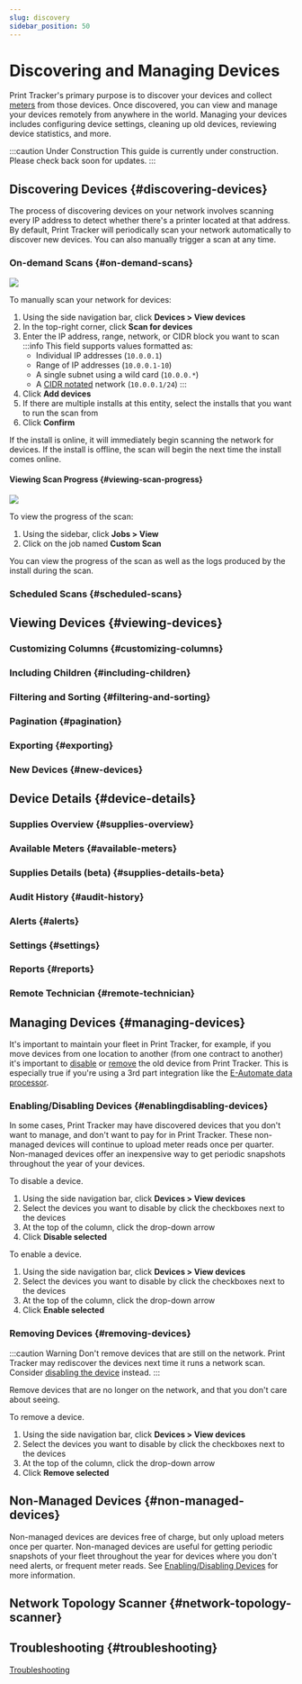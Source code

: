 ```yaml
---
slug: discovery
sidebar_position: 50
---
```



# Discovering and Managing Devices
Print Tracker's primary purpose is to discover your devices and collect [meters](./60-meters-and-supplies.md) from those devices. Once discovered, you can view and manage your devices remotely from anywhere in the world. Managing your devices includes configuring device settings, cleaning up old devices, reviewing device statistics, and more.

:::caution Under Construction
This guide is currently under construction. Please check back soon for updates.
:::

## Discovering Devices {#discovering-devices}
The process of discovering devices on your network involves scanning every IP address to detect whether there's a printer located at that address. By default, Print Tracker will periodically scan your network automatically to discover new devices. You can also manually trigger a scan at any time. 

### On-demand Scans {#on-demand-scans}
![](https://www.cdn.printtrackerpro.com/images/documentation/discovering-devices-scan-for-device.gif)

To manually scan your network for devices:
1. Using the side navigation bar, click **Devices > View devices**
2. In the top-right corner, click **Scan for devices**
3. Enter the IP address, range, network, or CIDR block you want to scan
   :::info
   This field supports values formatted as:
   * Individual IP addresses (`10.0.0.1`)
   * Range of IP addresses (`10.0.0.1-10`)
   * A single subnet using a wild card (`10.0.0.*`)
   * A [CIDR notated](https://en.wikipedia.org/wiki/Classless_Inter-Domain_Routing) network (`10.0.0.1/24`)
   :::
4. Click **Add devices**
5. If there are multiple installs at this entity, select the installs that you want to run the scan from
6. Click **Confirm**

If the install is online, it will immediately begin scanning the network for devices. If the install is offline, the scan will begin the next time the install comes online.

#### Viewing Scan Progress {#viewing-scan-progress}
![](https://www.cdn.printtrackerpro.com/images/documentation/discovering-devices-scan-job.gif)

To view the progress of the scan:
1. Using the sidebar, click **Jobs > View**
2. Click on the job named **Custom Scan**

You can view the progress of the scan as well as the logs produced by the install during the scan.

### Scheduled Scans {#scheduled-scans}

## Viewing Devices {#viewing-devices}

### Customizing Columns {#customizing-columns}

### Including Children {#including-children}

### Filtering and Sorting {#filtering-and-sorting}

### Pagination {#pagination}

### Exporting {#exporting}

### New Devices {#new-devices}

## Device Details {#device-details}

### Supplies Overview {#supplies-overview}

### Available Meters {#available-meters}

### Supplies Details (beta) {#supplies-details-beta}

### Audit History {#audit-history}

### Alerts {#alerts}

### Settings {#settings}

### Reports {#reports}

### Remote Technician {#remote-technician}

## Managing Devices {#managing-devices}
It's important to maintain your fleet in Print Tracker, for example, if you move devices from one location to another (from one contract to another) it's important to [disable](#enablingdisabling-devices) or [remove](removing-devices) the old device from Print Tracker. This is especially true if you're using a 3rd part integration like the [E-Automate data processor](./110-third-party-integrations.mdx#e-automate).

### Enabling/Disabling Devices {#enablingdisabling-devices}
In some cases, Print Tracker may have discovered devices that you don't want to manage, and don't want to pay for in Print Tracker. These non-managed devices will continue to upload meter reads once per quarter. Non-managed devices offer an inexpensive way to get periodic snapshots throughout the year of your devices.

<VideoPlayer url="https://www.cdn.printtrackerpro.com/images/documentation/discovering-devices-disable-devices.mp4"/>

To disable a device.
1. Using the side navigation bar, click **Devices > View devices**
2. Select the devices you want to disable by click the checkboxes next to the devices
3. At the top of the column, click the drop-down arrow
4. Click **Disable selected**

To enable a device.
1. Using the side navigation bar, click **Devices > View devices**
2. Select the devices you want to disable by click the checkboxes next to the devices
3. At the top of the column, click the drop-down arrow
4. Click **Enable selected**

### Removing Devices {#removing-devices}
:::caution Warning
Don't remove devices that are still on the network. Print Tracker may rediscover the devices next time it runs a network scan. Consider [disabling the device](#enablingdisabling-devices) instead.
:::

Remove devices that are no longer on the network, and that you don't care about seeing.

<VideoPlayer url="https://www.cdn.printtrackerpro.com/images/documentation/discovering-devices-removing-devices.mp4"/>

To remove a device.
1. Using the side navigation bar, click **Devices > View devices**
2. Select the devices you want to disable by click the checkboxes next to the devices
3. At the top of the column, click the drop-down arrow
4. Click **Remove selected**

## Non-Managed Devices {#non-managed-devices}
Non-managed devices are devices free of charge, but only upload meters once per quarter. Non-managed devices are useful for getting periodic snapshots of your fleet throughout the year for devices where you don't need alerts, or frequent meter reads. See [Enabling/Disabling Devices](#enablingdisabling-devices) for more information.

## Network Topology Scanner {#network-topology-scanner}

## Troubleshooting {#troubleshooting}
[Troubleshooting](../troubleshooting/10-devices.md)